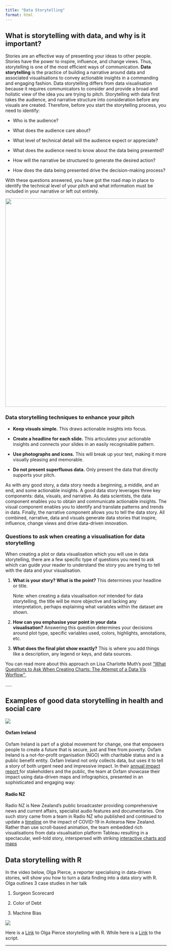 ```yaml
---
title: "Data Storytelling"
format: html
---
```


## What is storytelling with data, and why is it important?

Stories are an effective way of presenting your ideas to other people. Stories have the power to inspire, influence, and change views. Thus, storytelling is one of the most efficient ways of communication. **Data storytelling** is the practice of building a narrative around data and associated visualisations to convey actionable insights in a commanding and engaging fashion. Data storytelling differs from data visualisation because it requires communicators to consider and provide a broad and holistic view of the idea you are trying to pitch. Storytelling with data first takes the audience, and narrative structure into consideration before any visuals are created. Therefore, before you start the storytelling process, you need to identify:

-   Who is the audience?

-   What does the audience care about?

-   What level of technical detail will the audience expect or appreciate?

-   What does the audience need to know about the data being presented?

-   How will the narrative be structured to generate the desired action?

-   How does the data being presented drive the decision-making process?

With these questions answered, you have got the road map in place to identify the technical level of your pitch and what information must be included in your narrative or left out entirely.

![](images/week3.3.Effective_data_storytelling.png.jpg){fig-align="center" width="649"}

### **Data storytelling techniques to enhance your pitch**

-   **Keep visuals simple.** This draws actionable insights into focus.

-   **Create a headline for each slide.** This articulates your actionable insights and connects your slides in an easily recognisable pattern.

-   **Use photographs and icons.** This will break up your text, making it more visually pleasing and memorable.

-   **Do not present superfluous data.** Only present the data that directly supports your pitch.

As with any good story, a data story needs a beginning, a middle, and an end, and some actionable insights. A good data story leverages three key components: data, visuals, and narrative. As data scientists, the data component enables you to obtain and communicate actionable insights. The visual component enables you to identify and translate patterns and trends in data. Finally, the narrative component allows you to tell the data story. All combined, narrative, data and visuals generate data stories that inspire, influence, change views and drive data-driven innovation.

### **Questions to ask when creating a visualisation for data storytelling**

When creating a plot or data visualisation which you will use in data storytelling, there are a few specific type of questions you need to ask which can guide your reader to understand the story you are trying to tell with the data and your visualisation. 

1.  **What is your story? What is the point?** This determines your headline or title.

    Note: when creating a data visualisation *not* intended for data storytelling, the title will be more objective and lacking any interpretation, perhaps explaining what variables within the dataset are shown. 

2.  **How can you emphasise your point in your data visualisation?** Answering this question determines your decisions around plot type, specific variables used, colors, highlights, annotations, etc. 

3.  **What does the final plot show exactly?** This is where you add things like a description, any legend or keys, and data sources. 

You can read more about this approach on Lisa Charlotte Muth's post ["What Questions to Ask When Creating Charts: The Attempt of a Data Vis Worflow" ](https://blog.datawrapper.de/better-charts/)

.....

## **Examples of good data storytelling in health and social care**

[![](images/oxfam.png)](https://stories.oxfamireland.org/impact/index.html)

#### **Oxfam Ireland**

Oxfam Ireland is part of a global movement for change, one that empowers people to create a future that is secure, just and free from poverty. Oxfam Ireland is a not-for-profit organisation (NGO) with charitable status and is a public benefit entity. Oxfam Ireland not only collects data, but uses it to tell a story of both urgent need and impressive impact. In their [annual impact report ](https://stories.oxfamireland.org/impact/index.html)for stakeholders and the public, the team at Oxfam showcase their impact using data-driven maps and infographics, presented in an sophisticated and engaging way:

#### **Radio NZ**

Radio NZ is New Zealand's public broadcaster providing comprehensive news and current affairs, specialist audio features and documentaries. One such story came from a team in Radio NZ who published and continued to update a [timeline](https://shorthand.radionz.co.nz/coronavirus-timeline/index.html) on the impact of COVID-19 in Aotearoa New Zealand. Rather than use scroll-based animation, the team embedded rich visualisations from data visualisation platform Tableau resulting in a spectacular, well-told story, interspersed with striking [interactive charts and maps](https://public.tableau.com/views/covid-daily-totals/Dashboard1?:increment_view_count=no&:embed=y&:sid=&:redirect=auth&:embed_code_version=3&:loadOrderID=2&:display_count=y&publish=yes&:origin=viz_share_link)

## Data storytelling with R

In the video below, Olga Pierce, a reporter specialising in data-driven stories, will show you how to turn a data finding into a data story with R. Olga outlines 3 case studies in her talk

1.  Surgeon Scorecard

2.  Color of Debt

3.  Machine Bias

[![](images/rstudio.png)](https://media.ed.ac.uk/media/Storytelling+with+R+-+Olga+Pierce/1_xc2q7ntb)

Here is a [Link](files/OlgaPierce_Storytelling_with_R.pptx) to Olga Pierce storytelling with R. While here is a [Link](files/Storytelling_with_R–Olga_Pierce.docx) to the script.

------------------------------------------------------------------------
